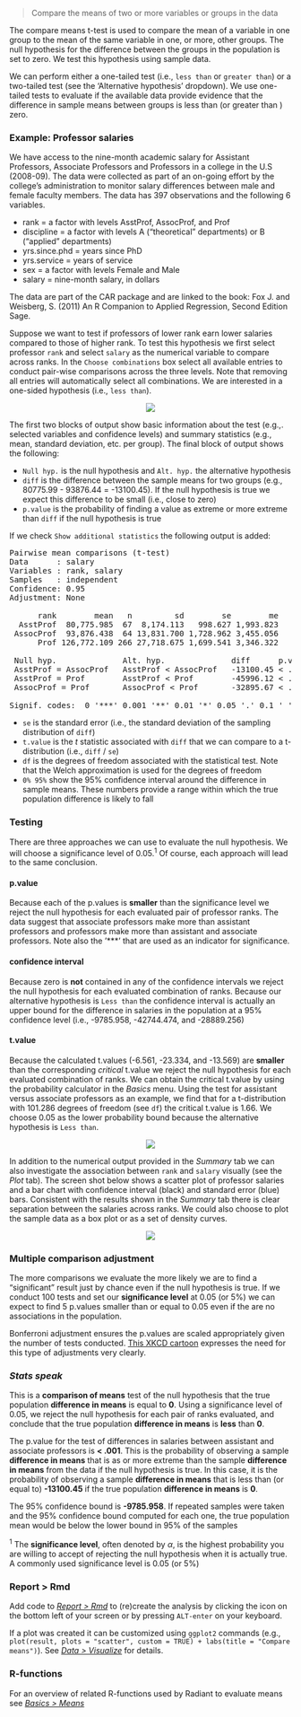 > Compare the means of two or more variables or groups in the data

The compare means t-test is used to compare the mean of a variable in one group to the mean of the same variable in one, or more, other groups. The null hypothesis for the difference between the groups in the population is set to zero. We test this hypothesis using sample data.

We can perform either a one-tailed test (i.e., `less than` or `greater than`) or a two-tailed test (see the 'Alternative hypothesis' dropdown). We use one-tailed tests to evaluate if the available data provide evidence that the difference in sample means between groups is less than (or greater than ) zero.

### Example: Professor salaries

We have access to the nine-month academic salary for Assistant Professors, Associate Professors and Professors in a college in the U.S (2008-09). The data were collected as part of an on-going effort by the college's administration to monitor salary differences between male and female faculty members. The data has 397 observations and the following 6 variables.

- rank = a factor with levels AsstProf, AssocProf, and Prof
- discipline = a factor with levels A ("theoretical" departments) or B ("applied" departments)
- yrs.since.phd = years since PhD
- yrs.service = years of service
- sex = a factor with levels Female and Male
- salary = nine-month salary, in dollars

The data are part of the CAR package and are linked to the book:  Fox J. and Weisberg, S. (2011) An R Companion to Applied Regression, Second Edition Sage.

Suppose we want to test if professors of lower rank earn lower salaries compared to those of higher rank. To test this hypothesis we first select professor `rank` and select `salary` as the numerical variable to compare across ranks. In the `Choose combinations` box select all available entries to conduct pair-wise comparisons across the three levels. Note that removing all entries will automatically select all combinations. We are interested in a one-sided hypothesis (i.e., `less than`).

<p align="center"><img src="https://radiant-rstats.github.io/docs/basics/figures_basics//compare_means_summary.png"></p>

The first two blocks of output show basic information about the test (e.g.,. selected variables and confidence levels) and summary statistics (e.g., mean, standard deviation, etc. per group). The final block of output shows the following:

* `Null hyp.` is the null hypothesis and `Alt. hyp.` the alternative hypothesis
* `diff` is the difference between the sample means for two groups (e.g., 80775.99 - 93876.44 = -13100.45). If the null hypothesis is true we expect this difference to be small (i.e., close to zero)
* `p.value` is the probability of finding a value as extreme or more extreme than `diff` if the null hypothesis is true

If we check `Show additional statistics` the following output is added:

<pre>
Pairwise mean comparisons (t-test)
Data      : salary 
Variables : rank, salary 
Samples   : independent 
Confidence: 0.95 
Adjustment: None 

      rank        mean   n         sd        se        me
  AsstProf  80,775.985  67  8,174.113   998.627 1,993.823
 AssocProf  93,876.438  64 13,831.700 1,728.962 3,455.056
      Prof 126,772.109 266 27,718.675 1,699.541 3,346.322

 Null hyp.              Alt. hyp.              diff      p.value se       t.value df      0%   95%           
 AsstProf = AssocProf   AsstProf < AssocProf   -13100.45 < .001  1996.639  -6.561 101.286 -Inf  -9785.958 ***
 AsstProf = Prof        AsstProf < Prof        -45996.12 < .001  1971.217 -23.334 324.340 -Inf -42744.474 ***
 AssocProf = Prof       AssocProf < Prof       -32895.67 < .001  2424.407 -13.569 199.325 -Inf -28889.256 ***

Signif. codes:  0 '***' 0.001 '**' 0.01 '*' 0.05 '.' 0.1 ' ' 1
</pre>

* `se` is the standard error (i.e., the standard deviation of the sampling distribution of `diff`)
* `t.value` is the _t_ statistic associated with `diff` that we can compare to a t-distribution (i.e., `diff` / `se`)
* `df` is the degrees of freedom associated with the statistical test. Note that the Welch approximation is used for the degrees of freedom
* `0% 95%` show the 95% confidence interval around the difference in sample means. These numbers provide a range within which the true population difference is likely to fall

### Testing

There are three approaches we can use to evaluate the null hypothesis. We will choose a significance level of 0.05.<sup>1</sup> Of course, each approach will lead to the same conclusion.

#### p.value

Because each of the p.values is **smaller** than the significance level we reject the null hypothesis for each evaluated pair of professor ranks. The data suggest that associate professors make more than assistant professors and professors make more than assistant and associate professors. Note also the '***' that are used as an indicator for significance.

#### confidence interval

Because zero is **not** contained in any of the confidence intervals we reject the null hypothesis for each evaluated combination of ranks. Because our alternative hypothesis is `Less than` the confidence interval is actually an upper bound for the difference in salaries in the population at a 95% confidence level (i.e., -9785.958, -42744.474, and -28889.256)

#### t.value

Because the calculated t.values (-6.561, -23.334, and -13.569) are **smaller** than the corresponding _critical_ t.value we reject the null hypothesis for each evaluated combination of ranks. We can obtain the critical t.value by using the probability calculator in the _Basics_ menu. Using the test for assistant versus associate professors as an example, we find that for a t-distribution with 101.286 degrees of freedom (see `df`) the critical t.value is 1.66. We choose 0.05 as the lower probability bound because the alternative hypothesis is `Less than`.

<p align="center"><img src="https://radiant-rstats.github.io/docs/basics/figures_basics//compare_means_prob_calc.png"></p>

In addition to the numerical output provided in the _Summary_ tab we can also investigate the association between `rank` and `salary` visually (see the _Plot_ tab). The screen shot below shows a scatter plot of professor salaries and a bar chart with confidence interval (black) and standard error (blue) bars. Consistent with the results shown in the _Summary_ tab there is clear separation between the salaries across ranks. We could also choose to plot the sample data as a box plot or as a set of density curves.

<p align="center"><img src="https://radiant-rstats.github.io/docs/basics/figures_basics//compare_means_plot.png"></p>

### Multiple comparison adjustment

The more comparisons we evaluate the more likely we are to find a "significant" result just by chance even if the null hypothesis is true. If we conduct 100 tests and set our **significance level** at 0.05 (or 5%) we can expect to find 5 p.values smaller than or equal to 0.05 even if the are no associations in the population.

Bonferroni adjustment ensures the p.values are scaled appropriately given the number of tests conducted. <a href="https://xkcd.com/882/" target="blank">This XKCD cartoon</a> expresses the need for this type of adjustments very clearly.

### _Stats speak_

This is a **comparison of means** test of the null hypothesis that the true population **difference in means** is equal to **0**. Using a significance level of 0.05, we reject the null hypothesis for each pair of ranks evaluated, and conclude that the true population **difference in means** is **less** than **0**.

The p.value for the test of differences in salaries between assistant and associate professors is **< .001**. This is the probability of observing a sample **difference in means** that is as or more extreme than the sample **difference in means** from the data if the null hypothesis is true. In this case, it is the probability of observing a sample **difference in means** that is less than (or equal to) **-13100.45** if the true population **difference in means** is **0**.

The 95% confidence bound is **-9785.958**. If repeated samples were taken and the 95% confidence bound computed for each one, the true population mean would be below the lower bound in 95% of the samples

<sup>1</sup> The **significance level**, often denoted by $\alpha$, is the highest probability you are willing to accept of rejecting the null hypothesis when it is actually true. A commonly used significance level is 0.05 (or 5%)

### Report > Rmd

Add code to <a href="https://radiant-rstats.github.io/docs/data/report_rmd.html" target="_blank">_Report > Rmd_</a> to (re)create the analysis by clicking the <i title="report results" class="fa fa-edit"></i> icon on the bottom left of your screen or by pressing `ALT-enter` on your keyboard. 

If a plot was created it can be customized using `ggplot2` commands (e.g., `plot(result, plots = "scatter", custom = TRUE) + labs(title = "Compare means")`). See <a href="https://radiant-rstats.github.io/docs/data/visualize.html" target="_blank">_Data > Visualize_</a> for details.

### R-functions

For an overview of related R-functions used by Radiant to evaluate means see <a href = "https://radiant-rstats.github.io/radiant.basics/reference/index.html#section-basics-means" target="_blank">_Basics > Means_</a>
